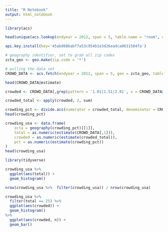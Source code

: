 ```yaml
---
title: "R Notebook"
output: html_notebook
---
```


```r
library(acs)
```

```r
head(unique(acs.lookup(endyear = 2012, span = 5, table.name = "room", case.sensitive = F)@results[, c("table.number", "table.name")]))
```

```r
api.key.install(key='45abd686abf7a53c954b1e3d26eadca0631584fa')
```

```r
# geography identifier, set to grab all zip codes
zcta_geo <- geo.make(zip.code = '*')

# pulling the data set
CROWD_DATA <- acs.fetch(endyear = 2012, span = 5, geo = zcta_geo, table.number = 'B25014', col.names = 'pretty')
```



```r
head(CROWD_DATA@estimate)
```

```r
crowded <- CROWD_DATA[,grep(pattern = '1.01|1.51|2.01', x = CROWD_DATA@acs.colnames)]
```

```r
crowded_total <- apply(crowded, 2, sum)
```

```r
crowding_pct <- divide.acs(numerator = crowded_total, denominator = CROWD_DATA[,1], method = 'proportion')
head(crowding_pct)
```

```r
crowding_usa <- data.frame(
    zcta = geography(crowding_pct)[[1]],
    total = as.numeric(estimate(CROWD_DATA[,1])),
    crowded = as.numeric(estimate(crowded_total)),
    pct = as.numeric(estimate(crowding_pct))
)
head(crowding_usa)
```

```r
library(tidyverse)
```

```r
crowding_usa %>%
  ggplot(aes(total)) +
  geom_histogram()
```

```r
nrow(crowding_usa %>%  filter(crowding_usa)) / nrow(crowding_usa)
```


```r
crowding_usa %>% 
  filter(total == 25) %>% 
  ggplot(aes(crowded)) +
  geom_histogram()
%>% 
  ggplot(aes(crowded, n)) +
  geom_bar()
```

